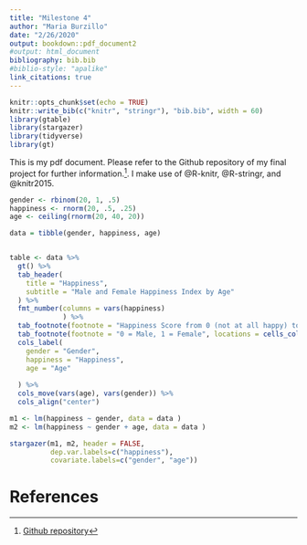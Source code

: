 ```yaml
---
title: "Milestone 4"
author: "Maria Burzillo"
date: "2/26/2020"
output: bookdown::pdf_document2
#output: html_document
bibliography: bib.bib
#biblio-style: "apalike"
link_citations: true
---
```


```r
knitr::opts_chunk$set(echo = TRUE)
knitr::write_bib(c("knitr", "stringr"), "bib.bib", width = 60)
library(gtable)
library(stargazer)
library(tidyverse)
library(gt)
```

This is my pdf document. Please refer to the Github repository of my final project for further information.^[[Github repository](https://github.com/mburzillo/final_project)]. I make use of @R-knitr, @R-stringr, and @knitr2015. 


```r
gender <- rbinom(20, 1, .5)
happiness <- rnorm(20, .5, .25)
age <- ceiling(rnorm(20, 40, 20))

data = tibble(gender, happiness, age)


table <- data %>% 
  gt() %>%
  tab_header(
    title = "Happiness",
    subtitle = "Male and Female Happiness Index by Age"
  ) %>%
  fmt_number(columns = vars(happiness)
             ) %>%
  tab_footnote(footnote = "Happiness Score from 0 (not at all happy) to 1 (extremely happy)", locations = cells_column_labels(columns = vars(happiness))) %>%
  tab_footnote(footnote = "0 = Male, 1 = Female", locations = cells_column_labels(columns = vars(gender))) %>%
  cols_label(
    gender = "Gender",
    happiness = "Happiness",
    age = "Age"
    
  ) %>%
  cols_move(vars(age), vars(gender)) %>%
  cols_align("center")

m1 <- lm(happiness ~ gender, data = data )
m2 <- lm(happiness ~ gender + age, data = data )

stargazer(m1, m2, header = FALSE,
          dep.var.labels=c("happiness"),
          covariate.labels=c("gender", "age"))

```


# References
